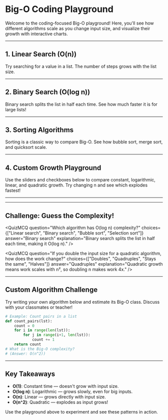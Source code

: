 
# Big-O Coding Playground

Welcome to the coding-focused Big-O playground! Here, you'll see how different algorithms scale as you change input size, and visualize their growth with interactive charts.

---

## 1. Linear Search (O(n))

Try searching for a value in a list. The number of steps grows with the list size.

<OperationCounter algo="linear" />

<BigOBarPlot />

---

## 2. Binary Search (O(log n))

Binary search splits the list in half each time. See how much faster it is for large lists!

<BinarySearchViz />

<BigOBarPlot />

---

## 3. Sorting Algorithms

Sorting is a classic way to compare Big-O. See how bubble sort, merge sort, and quicksort scale.

<SortingOverview />

<BigOBarPlot />

---

## 4. Custom Growth Playground

Use the sliders and checkboxes below to compare constant, logarithmic, linear, and quadratic growth. Try changing n and see which explodes fastest!

<BigOBarPlot />

---


---

## Challenge: Guess the Complexity!

<QuizMCQ
question="Which algorithm has O(log n) complexity?"
choices={["Linear search", "Binary search", "Bubble sort", "Selection sort"]}
answer="Binary search"
explanation="Binary search splits the list in half each time, making it O(log n)."
/>

<QuizMCQ
question="If you double the input size for a quadratic algorithm, how does the work change?"
choices={["Doubles", "Quadruples", "Stays the same", "Halves"]}
answer="Quadruples"
explanation="Quadratic growth means work scales with n², so doubling n makes work 4x."
/>

---

## Custom Algorithm Challenge

Try writing your own algorithm below and estimate its Big-O class. Discuss with your classmates or teacher!

```python
# Example: Count pairs in a list
def count_pairs(lst):
	count = 0
	for i in range(len(lst)):
		for j in range(i+1, len(lst)):
			count += 1
	return count
# What is the Big-O complexity?
# (Answer: O(n^2))
```

---

## Key Takeaways

- **O(1)**: Constant time — doesn't grow with input size.
- **O(log n)**: Logarithmic — grows slowly, even for big inputs.
- **O(n)**: Linear — grows directly with input size.
- **O(n^2)**: Quadratic — explodes as input grows!

Use the playground above to experiment and see these patterns in action.
